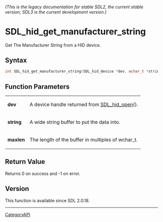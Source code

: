 ====== (This is the legacy documentation for stable SDL2, the current stable version; SDL3 is the current development version.) ======
= SDL_hid_get_manufacturer_string =

Get The Manufacturer String from a HID device.

== Syntax ==

<syntaxhighlight lang='c'>
int SDL_hid_get_manufacturer_string(SDL_hid_device *dev, wchar_t *string, size_t maxlen);
</syntaxhighlight>

== Function Parameters ==

{|
|'''dev'''
|A device handle returned from [[SDL_hid_open]]().
|-
|'''string'''
|A wide string buffer to put the data into.
|-
|'''maxlen'''
|The length of the buffer in multiples of wchar_t.
|}

== Return Value ==

Returns 0 on success and -1 on error.

== Version ==

This function is available since SDL 2.0.18.

----
[[CategoryAPI]]


